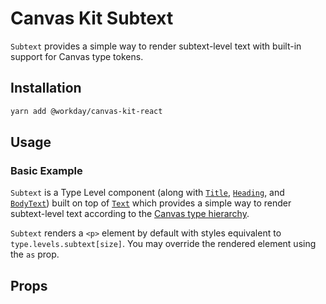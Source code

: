 


<Meta title="Components/Text/Subtext/React" />

# Canvas Kit Subtext

`Subtext` provides a simple way to render subtext-level text with built-in support for Canvas type
tokens.

## Installation

```sh
yarn add @workday/canvas-kit-react
```

## Usage

### Basic Example

`Subtext` is a Type Level component (along with [`Title`](/components/text/title/),
[`Heading`](/components/text/heading/), and [`BodyText`](/components/text/body-text/)) built on top
of [`Text`](/components/text/text/) which provides a simple way to render subtext-level text
according to the [Canvas type hierarchy](/tokens/type/#type-styles).

`Subtext` renders a `<p>` element by default with styles equivalent to `type.levels.subtext[size]`.
You may override the rendered element using the `as` prop.

<ExampleCodeBlock code={Basic} />

## Props

<ArgsTable of={TypeLevelComponent} />
